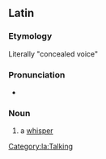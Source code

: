 ==Latin==

===Etymology===
Literally "concealed voice"

===Pronunciation===
* {{la-IPA|'vōx clandestīna}}

===Noun===
{{la-noun|[[vōx]] [[clandestinus|clandestīna]]|vōcis clandestīnae|f|third}}

# {{lb|la|idiomatic}} a [[whisper]]

[[Category:la:Talking]]